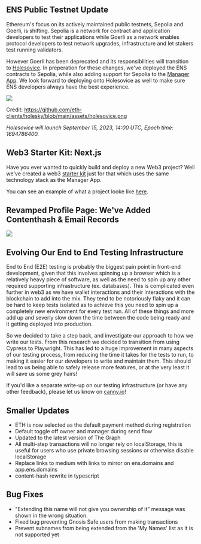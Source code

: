 ## ENS Public Testnet Update

Ethereum's focus on its actively maintained public testnets, Sepolia and Goerli, is shifting. Sepolia is a network for contract and application developers to test their applications while Goerli as a network enables protocol developers to test network upgrades, infrastructure and let stakers test running validators.

However Goerli has been deprecated and its responsibilities will transition to [Holesovice](https://github.com/eth-clients/holesky). In preperation for these changes, we've deployed the ENS contracts to Sepolia, while also adding support for Sepolia to the [Manager App](https://app.ens.domains/). We look forward to deploying onto Holesovice as well to make sure ENS developers always have the best experience.

![](./01.png)

Credit: https://github.com/eth-clients/holesky/blob/main/assets/holesovice.png

_Holesovice will launch September 15, 2023, 14:00 UTC, Epoch time: 1694786400._

## Web3 Starter Kit: Next.js

Have you ever wanted to quickly build and deploy a new Web3 project? Well we've created a web3 [starter kit](https://github.com/ensdomains/frontend-template) just for that which uses the same technology stack as the Manager App.

You can see an example of what a project looke like [here](https://ens-frontend-template.vercel.app/).

## Revamped Profile Page: We've Added Contenthash & Email Records

![](./02.png)

## Evolving Our End to End Testing Infrastructure

End to End (E2E) testing is probably the biggest pain point in front-end development, given that this involves spinning up a browser which is a relatively heavy piece of software, as well as the need to spin up any other required supporting infrastructure (ex. databases). This is complicated even further in web3 as we have wallet interactions and their interactions with the blockchain to add into the mix. They tend to be notoriously flaky and it can be hard to keep tests isolated as to achieve this you need to spin up a completely new environment for every test run. All of these things and more add up and severly slow down the time between the code being ready and it getting deployed into production.

So we decided to take a step back, and investigate our approach to how we write our tests. From this research we decided to transition from using Cypress to Playwright. This has led to a huge improvement in many aspects of our testing process, from reducing the time it takes for the tests to run, to making it easier for our developers to write and maintain them. This should lead to us being able to safely release more features, or at the very least it will save us some grey hairs!

If you'd like a separate write-up on our testing infrastructure (or have any other feedback), please let us know on [canny.io](https://ens.canny.io/)!

## Smaller Updates

- ETH is now selected as the default payment method during registration
- Default toggle off owner and manager during send flow
- Updated to the latest version of The Graph
- All multi-step transactions will no longer rely on localStorage, this is useful for users who use private browsing sessions or otherwise disable localStorage
- Replace links to medium with links to mirror on ens.domains and app.ens.domains
- content-hash rewrite in typescript

## Bug Fixes

- "Extending this name will not give you ownership of it" message was shown in the wrong situation.
- Fixed bug preventing Gnosis Safe users from making transactions
- Prevent subnames from being extended from the 'My Names' list as it is not supported yet
